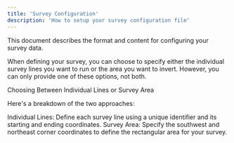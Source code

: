 ```yaml
---
title: 'Survey Configuration'
description: 'How to setup your survey configuration file'
---
```


This document describes the format and content for configuring your survey data.

<Info>
When defining your survey, you can choose to specify either the individual survey lines you want to run or the area you want to invert. However, you can only provide one of these options, not both.
</Info>

Choosing Between Individual Lines or Survey Area

Here's a breakdown of the two approaches:

Individual Lines: Define each survey line using a unique identifier and its starting and ending coordinates.
Survey Area: Specify the southwest and northeast corner coordinates to define the rectangular area for your survey.
